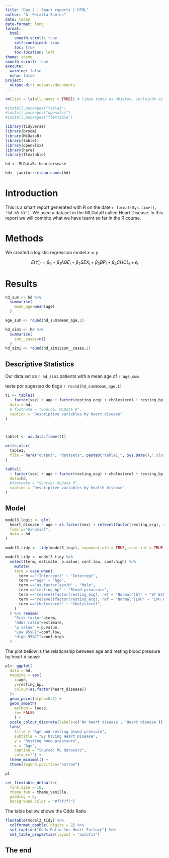```yaml
---
title: "Day 2 | Smart reports | HTML"
author: "A. Peralta-Santos"
date: today
date-format: long
format:
  html:
    smooth-scroll: true
    self-contained: true
    toc: true
    toc-location: left
theme: cosmo
smooth-scroll: true
execute:
  warning: false
  echo: false
project:
  output-dir: outputs/documents
---
```




```r
rm(list = ls(all.names = TRUE)) # limpa todos os objetos, incluindo os ocultos
```

```r
#install.packages("table1")
#install.packages("openxlsx")
#install.packages("flextable")

library(tidyverse)
library(broom)
library(MLDataR)
library(table1)
library(openxlsx)
library(here)
library(flextable)

```

```r
hd <- MLDataR::heartdisease

hd<- janitor::clean_names(hd)
```

# Introduction

This is a smart report generated with R on the date `r format(Sys.time(), '%d %B %Y')`. We used a dataset in the MLDataR called Heart Disease. In this report we will combite what we have learnt so far in the R course.


\newpage

# Methods

We created a logistic regression model $x=y$

$$ E(Y_i) = \beta_0 + \beta_{1}  AGE_i + \beta_{2}  SEX_i +   \beta_{3}  BP_i +   \beta_{4}  CHOL_i + \epsilon_i$$

\newpage

# Results

```r
hd_sum <- hd %>%
  summarise(
    mean_age=mean(age)
  )

age_sum <- round(hd_sum$mean_age,1)
```

```r
hd_sim1 <- hd %>%
  summarise(
    sum__cases=n()
  )
hd_sim1 <- round(hd_sim1$sum__cases,1)
```

## Descriptive Statistics

Our data set as `r hd_sim1` patients with a mean age of `r age_sum`. 

teste por sugestao do tiago `r round(hd_sum$mean_age,1)` 

```r
t1 <- table1(
  ~ factor(sex) + age + factor(resting_ecg) + cholesterol + resting_bp | heart_disease, 
  data = hd,
  # footnote = "Source: MLData R",
  caption = "Descriptive variables by heart disease"
)



table1 <- as.data.frame(t1)

write.xlsx(
  table1,
  file = here("output", "datasets", paste0("table1_", Sys.Date(),".xlsx")) 
)
```

```r
table1(
  ~ factor(sex) + age + factor(resting_ecg) + cholesterol + resting_bp | heart_disease, 
  data=hd,
  #footnote = "Source: MLData R",
  caption = "Descriptive variables by health disease"
)
```

\newpage

## Model

```r
model3_logit <- glm(
  heart_disease ~ age + as.factor(sex) + relevel(factor(resting_ecg), ref = "Normal") + resting_bp + cholesterol, 
  family="binomial",
  data = hd
)

model3_tidy <- tidy(model3_logit, exponentiate = TRUE, conf.int = TRUE)
```

```r
model3_tidy <- model3_tidy %>%
  select(term, estimate, p.value, conf.low, conf.high) %>%
    mutate(
    term = case_when(
      term =="(Intercept)" ~ "Intercept",
      term =="age" ~ "Age",
      term =="as.factor(sex)M" ~ "Male",
      term =="resting_bp" ~ "Blood preassure",
      term =='relevel(factor(resting_ecg), ref = "Normal")ST' ~ "ST ECG, ref. Normal",
      term =='relevel(factor(resting_ecg), ref = "Normal")LVH' ~ "LVH ECG, ref. Normal",
      term =="cholesterol" ~ "Cholesterol",
    )
  ) %>% rename(
    "Risk factor"=term,
    "Odds ratio"=estimate,
    "p value" = p.value,
    "Low 95%CI"=conf.low,
    "High 95%CI"=conf.high
  ) 
```

The plot bellow is the relationship between age and resting blood pressure by heart disease

```r
p1<- ggplot(
  data = hd,
  mapping = aes(
    x=age,
    y=resting_bp,
    colour=as.factor(heart_disease))
  )+ 
  geom_point(alpha=0.5) +
  geom_smooth(
    method = loess,
    se= FALSE
    ) +
  scale_colour_discrete(labels=c('No heart disease', 'Heart disease')) +
  labs(
    title = "Age and resting blood pressure",
    subtitle = "By having Heart Disease",
    y = "Resting bood preassure",
    x = "Age", 
    caption = "Source: ML datasets",
    colour="") +
  theme_minimal() +
  theme(legend.position="bottom")

p1
```

```r
set_flextable_defaults(
  font.size = 10, 
  theme_fun = theme_vanilla,
  padding = 6,
  background.color = "#f7f7f7")
```

The table bellow shows the Odds Ratio

```r
flextable(model3_tidy) %>%
  colformat_double( digits = 2) %>%
  set_caption("Odds Ratio for Heart Failure") %>%
  set_table_properties(layout = "autofit")
```

## The end
